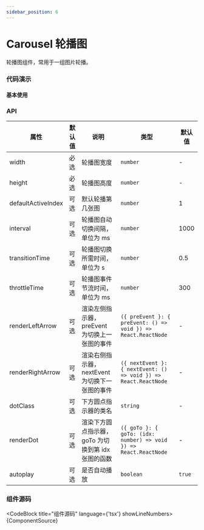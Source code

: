 ```yaml
---
sidebar_position: 6
---
```



# Carousel 轮播图

轮播图组件，常用于一组图片轮播。

### 代码演示

#### 基本使用


<DemoBlock src={DemoSrc}>
  <Demo />
</DemoBlock>

### API

| 属性               | 默认值 | 说明                                               | 类型                                                             | 默认值 |
| ------------------ | ------ | -------------------------------------------------- | ---------------------------------------------------------------- | ------ |
| width              | 必选   | 轮播图宽度                                         | `number`                                                         | -      |
| height             | 必选   | 轮播图高度                                         | `number`                                                         | -      |
| defaultActiveIndex | 可选   | 默认轮播第几张图                                   | `number`                                                         | 1      |
| interval           | 可选   | 轮播图自动切换间隔，单位为 ms                      | `number`                                                         | 1000   |
| transitionTime     | 可选   | 轮播图切换所需时间，单位为 s                       | `number`                                                         | 0.5    |
| throttleTime       | 可选   | 轮播图事件节流时间，单位为 ms                      | `number`                                                         | 300    |
| renderLeftArrow    | 可选   | 渲染左侧指示器，preEvent 为切换上一张图的事件      | `({ preEvent }: { preEvent: () => void }) => React.ReactNode`    | -      |
| renderRightArrow   | 可选   | 渲染右侧指示器，nextEvent 为切换下一张图的事件     | `({ nextEvent }: { nextEvent: () => void }) => React.ReactNode`  | -      |
| dotClass           | 可选   | 下方圆点指示器的类名                               | `string`                                                         | -      |
| renderDot          | 可选   | 渲染下方圆点指示器，goTo 为切换到第 idx 张图的函数 | `({ goTo }: { goTo: (idx: number) => void }) => React.ReactNode` | -      |
| autoplay           | 可选   | 是否自动播放                                       | `boolean`                                                        | `true` |

### 组件源码

<CodeBlock title="组件源码" language={'tsx'} showLineNumbers>
  {ComponentSource}
</CodeBlock>
